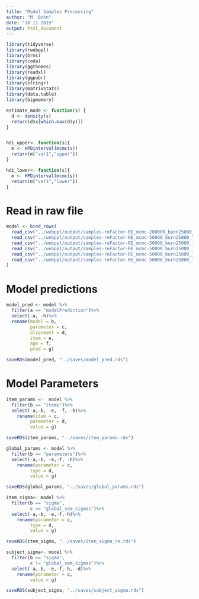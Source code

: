 ```yaml
---
title: "Model Samples Processing"
author: "M. Bohn"
date: "18 11 2019"
output: html_document
---
```


```r
library(tidyverse)
library(rwebppl)
library(brms)
library(coda)
library(ggthemes)
library(readxl)
library(ggpubr)
library(stringr)
library(matrixStats)
library(data.table)
library(bigmemory)

estimate_mode <- function(s) {
  d <- density(s)
  return(d$x[which.max(d$y)])
}


hdi_upper<- function(s){
  m <- HPDinterval(mcmc(s))
  return(m["var1","upper"])
}

hdi_lower<- function(s){
  m <- HPDinterval(mcmc(s))
  return(m["var1","lower"])
}
```


# Read in raw file

```r

model <- bind_rows(
  read_csv("../webppl/output/samples-reFactor-RE_mcmc-200000_burn25000_lag5_chain1.csv")%>%mutate(chain = 1),
  read_csv("../webppl/output/samples-reFactor-RE_mcmc-50000_burn25000_lag5_chain2.csv")%>%mutate(chain = 2),
  read_csv("../webppl/output/samples-reFactor-RE_mcmc-50000_burn25000_lag5_chain3.csv")%>%mutate(chain = 3),
  read_csv("../webppl/output/samples-reFactor-RE_mcmc-50000_burn25000_lag5_chain4.csv")%>%mutate(chain = 4),
  read_csv("../webppl/output/samples-reFactor-RE_mcmc-50000_burn25000_lag5_chain4.csv")%>%mutate(chain = 5),
  read_csv("../webppl/output/samples-reFactor-RE_mcmc-50000_burn25000_lag5_chain4.csv")%>%mutate(chain = 6)
)

```

# Model predictions

```r
model_pred <- model %>%
  filter(a == "modelPrediction")%>%
  select(-a, -h)%>%
  rename(model = b, 
         parameter = c,
         alignment = d,
         item = e,
         age = f, 
         pred = g)

saveRDS(model_pred, "../saves/model_pred.rds")

```

# Model Parameters 

```r
item_params <-  model %>%
  filter(b == "items")%>%
  select(-a,-b, -e, -f, -h)%>%
    rename(item = c,
         parameter = d,
         value = g)

saveRDS(item_params, "../saves/item_params.rds")

global_params <- model %>%
  filter(b == "parameters")%>%
  select(-a,-b, -e,-f, -h)%>%
    rename(parameter = c,
         type = d,
         value = g)

saveRDS(global_params, "../saves/global_params.rds")

item_sigma<- model %>%
  filter(b == "sigma",
         c == "global_sem_sigmas")%>%
  select(-a,-b, -e,-f,-h)%>%
    rename(parameter = c,
         type = d,
         value = g)

saveRDS(item_sigma, "../saves/item_sigma_re.rds")

subject_sigma<- model %>%
  filter(b == "sigma", 
         c != "global_sem_sigmas")%>%
  select(-a,-b, -e,-f,-h, -d)%>%
    rename(parameter = c,
         value = g)

saveRDS(subject_sigma, "../saves/subject_sigma.rds")
```

